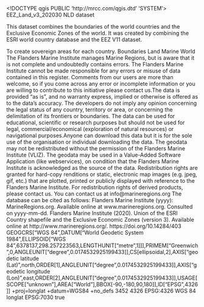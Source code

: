 <!DOCTYPE qgis PUBLIC 'http://mrcc.com/qgis.dtd' 'SYSTEM'>
<qgis version="3.20.0-Odense">
  <identifier>EEZ_Land_v3_202030</identifier>
  <parentidentifier></parentidentifier>
  <language>NLD</language>
  <type>dataset</type>
  <title>EEZ_Land_v3_202030</title>
  <abstract>This dataset combines the boundaries of the world countries and the Exclusive Economic Zones of the world. It was created by combining the ESRI world country database and the EEZ V11 dataset.

To create sovereign areas for each country.</abstract>
  <keywords vocabulary="Search keys">
    <keyword>Boundaries</keyword>
    <keyword>Land</keyword>
    <keyword>Marine</keyword>
    <keyword>World</keyword>
  </keywords>
  <links/>
  <fees></fees>
  <constraints type="Limitations of use">The Flanders Marine Institute manages Marine Regions, but is aware that it is not complete and undoubtedly contains errors. The Flanders Marine Institute cannot be made responsible for any errors or misuse of data contained in this register. Comments from our users are more than welcome, so if you come across any error or incomplete information or you are willing to contribute to this initiative please contact us.The data is provided "as is", and no warranty express, implied or otherwise is offered as to the data's accuracy. The developers do not imply any opinion concerning the legal status of any country, territory or area, or concerning the delimitation of its frontiers or boundaries. The data can be used for educational, scientific or research purposes but should not be used for legal, commercial/economical (exploration of natural resources) or navigational purposes.Anyone can download this data but it is for the sole use of the organisation or individual downloading the data. The geodata may not be redistributed without the permission of the Flanders Marine Institute (VLIZ). The geodata may be used in a Value-Added Software Application (like webservices), on condition that the Flanders Marine Institute is acknowledged as the source of the data. Redistribution rights are granted for hard-copy renditions or static, electronic map images (e.g. jpeg, gif, etc.) that are plotted, printed or publicly displayed with reference to the Flanders Marine Institute. For redistribution rights of derived products, please contact us. You can contact us at info@marineregions.org The database can be cited as follows: Flanders Marine Institute (yyyy): MarineRegions.org. Available online at www.marineregions.org. Consulted on yyyy-mm-dd.</constraints>
  <rights>Flanders Marine Institute (2020). Union of the ESRI Country shapefile and the Exclusive Economic Zones (version 3). Available online at http://www.marineregions.org/. https://doi.org/10.14284/403</rights>
  <encoding></encoding>
  <crs>
    <spatialrefsys>
      <wkt>GEOGCRS["WGS 84",DATUM["World Geodetic System 1984",ELLIPSOID["WGS 84",6378137,298.257223563,LENGTHUNIT["metre",1]]],PRIMEM["Greenwich",0,ANGLEUNIT["degree",0.0174532925199433]],CS[ellipsoidal,2],AXIS["geodetic latitude (Lat)",north,ORDER[1],ANGLEUNIT["degree",0.0174532925199433]],AXIS["geodetic longitude (Lon)",east,ORDER[2],ANGLEUNIT["degree",0.0174532925199433]],USAGE[SCOPE["unknown"],AREA["World"],BBOX[-90,-180,90,180]],ID["EPSG",4326]]</wkt>
      <proj4>+proj=longlat +datum=WGS84 +no_defs</proj4>
      <srsid>3452</srsid>
      <srid>4326</srid>
      <authid>EPSG:4326</authid>
      <description>WGS 84</description>
      <projectionacronym>longlat</projectionacronym>
      <ellipsoidacronym>EPSG:7030</ellipsoidacronym>
      <geographicflag>true</geographicflag>
    </spatialrefsys>
  </crs>
  <extent>
    <spatial dimensions="2" maxz="0" crs="EPSG:4326" minx="-180" maxy="86.99400500000000136" miny="-90" maxx="180" minz="0"/>
  </extent>
</qgis>
